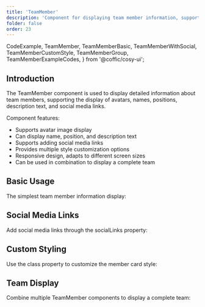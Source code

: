 ```yaml
---
title: 'TeamMember'
description: 'Component for displaying team member information, supporting avatar, name, position, description, and social media links'
folder: false
order: 23
---
```


  CodeExample,
  TeamMember,
  TeamMemberBasic,
  TeamMemberWithSocial,
  TeamMemberCustomStyle,
  TeamMemberGroup,
  TeamMemberExampleCodes,
} from '@coffic/cosy-ui';

## Introduction

The TeamMember component is used to display detailed information about team members, supporting the display of avatars, names, positions, description text, and social media links.

Component features:

- Supports avatar image display
- Can display name, position, and description text
- Supports adding social media links
- Provides multiple style customization options
- Responsive design, adapts to different screen sizes
- Can be used in combination to display a complete team

## Basic Usage

The simplest team member information display:

<CodeExample code={TeamMemberExampleCodes.Basic}>
  <TeamMemberBasic />
</CodeExample>

## Social Media Links

Add social media links through the socialLinks property:

<CodeExample code={TeamMemberExampleCodes.WithSocial}>
  <TeamMemberWithSocial />
</CodeExample>

## Custom Styling

Use the class property to customize the member card style:

<CodeExample code={TeamMemberExampleCodes.CustomStyle}>
  <TeamMemberCustomStyle />
</CodeExample>

## Team Display

Combine multiple TeamMember components to display a complete team:

<CodeExample code={TeamMemberExampleCodes.Group}>
  <TeamMemberGroup />
</CodeExample>
